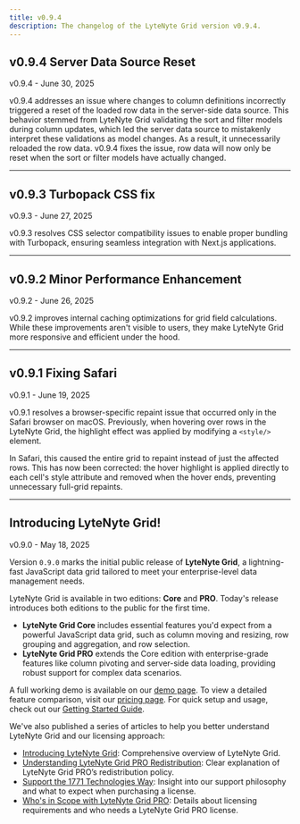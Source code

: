 ```yaml
---
title: v0.9.4
description: The changelog of the LyteNyte Grid version v0.9.4.
---
```



## v0.9.4 Server Data Source Reset

<DateTag>v0.9.4 - June 30, 2025</DateTag>

v0.9.4 addresses an issue where changes to column definitions incorrectly triggered a reset of the loaded
row data in the server-side data source. This behavior stemmed from LyteNyte Grid validating the sort
and filter models during column updates, which led the server data source to mistakenly interpret these validations as
model changes. As a result, it unnecessarily reloaded the row data. v0.9.4 fixes the issue,
row data will now only be reset when the sort or filter models have actually changed.

---

## v0.9.3 Turbopack CSS fix

<DateTag>v0.9.3 - June 27, 2025</DateTag>

v0.9.3 resolves CSS selector compatibility issues to enable proper bundling
with Turbopack, ensuring seamless integration with Next.js applications.

---

## v0.9.2 Minor Performance Enhancement

<DateTag>v0.9.2 - June 26, 2025</DateTag>

v0.9.2 improves internal caching optimizations for grid field calculations.
While these improvements aren't visible to users, they make LyteNyte
Grid more responsive and efficient under the hood.

---

## v0.9.1 Fixing Safari

<DateTag>v0.9.1 - June 19, 2025</DateTag>

v0.9.1 resolves a browser-specific repaint issue that occurred only in the Safari browser on macOS.
Previously, when hovering over rows in the LyteNyte Grid, the highlight effect was applied by
modifying a `<style/>` element.

In Safari, this caused the entire grid to repaint instead of just the affected rows.
This has now been corrected: the hover highlight is applied directly to each cell's
style attribute and removed when the hover ends, preventing unnecessary full-grid repaints.

---

## Introducing LyteNyte Grid!

<DateTag>v0.9.0 - May 18, 2025</DateTag>

<Release />

Version `0.9.0` marks the initial public release of **LyteNyte Grid**, a lightning-fast JavaScript data grid tailored to meet your enterprise-level data management needs.

LyteNyte Grid is available in two editions: **Core** and **PRO**. Today's release introduces both editions to the public for the first time.

- **LyteNyte Grid Core** includes essential features you'd expect from a powerful JavaScript data grid, such as column moving and resizing, row grouping and aggregation, and row selection.
- **LyteNyte Grid PRO** extends the Core edition with enterprise-grade features like column pivoting and server-side data loading, providing robust support for complex data scenarios.

A full working demo is available on our [demo page](/demo).
To view a detailed feature comparison, visit our [pricing page](/pricing).
For quick setup and usage, check out our [Getting Started Guide](/docs/intro-getting-started).

We've also published a series of articles to help you better understand LyteNyte Grid and our licensing approach:

- [Introducing LyteNyte Grid](https://medium.com/1771-technologies/introducing-lytenyte-grid-5ddd5cd0d861): Comprehensive overview of LyteNyte Grid.
- [Understanding LyteNyte Grid PRO Redistribution](https://medium.com/1771-technologies/understanding-lytenyte-grid-pro-redistribution-9ea2fbeccb94): Clear explanation of LyteNyte Grid PRO’s redistribution policy.
- [Support the 1771 Technologies Way](https://medium.com/1771-technologies/support-the-1771-technologies-way-36303a531f06): Insight into our support philosophy and what to expect when purchasing a license.
- [Who's in Scope with LyteNyte Grid PRO](https://medium.com/1771-technologies/whos-in-scope-with-lytenyte-grid-pro-9c727cbf6218): Details about licensing requirements and who needs a LyteNyte Grid PRO license.
